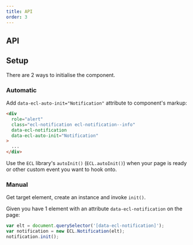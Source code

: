 ```yaml
---
title: API
order: 3
---
```



## API

<NotificationJSDoc />

## Setup

There are 2 ways to initialise the component.

### Automatic

Add `data-ecl-auto-init="Notification"` attribute to component's markup:

```html
<div
  role="alert"
  class="ecl-notification ecl-notification--info"
  data-ecl-notification
  data-ecl-auto-init="Notification"
>
  ...
</div>
```

Use the `ECL` library's `autoInit()` (`ECL.autoInit()`) when your page is ready or other custom event you want to hook onto.

### Manual

Get target element, create an instance and invoke `init()`.

Given you have 1 element with an attribute `data-ecl-notification` on the page:

```js
var elt = document.querySelector('[data-ecl-notification]');
var notification = new ECL.Notification(elt);
notification.init();
```
